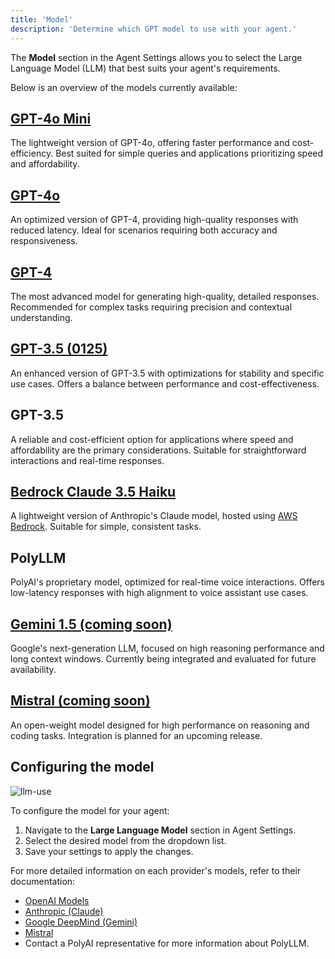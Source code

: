 ```yaml
---
title: 'Model'
description: 'Determine which GPT model to use with your agent.'
---
```


The **Model** section in the Agent Settings allows you to select the Large Language Model (LLM) that best suits your agent's requirements.

Below is an overview of the models currently available:

## [GPT-4o Mini](https://platform.openai.com/docs/models#gpt-4o)
The lightweight version of GPT-4o, offering faster performance and cost-efficiency. Best suited for simple queries and applications prioritizing speed and affordability.

## [GPT-4o](https://platform.openai.com/docs/models#gpt-4o)
An optimized version of GPT-4, providing high-quality responses with reduced latency. Ideal for scenarios requiring both accuracy and responsiveness.

## [GPT-4](https://platform.openai.com/docs/models#gpt-4)
The most advanced model for generating high-quality, detailed responses. Recommended for complex tasks requiring precision and contextual understanding.

## [GPT-3.5 (0125)](https://platform.openai.com/docs/models#gpt-3-5-turbo)
An enhanced version of GPT-3.5 with optimizations for stability and specific use cases. Offers a balance between performance and cost-effectiveness.

## GPT-3.5
A reliable and cost-efficient option for applications where speed and affordability are the primary considerations. Suitable for straightforward interactions and real-time responses.

## [Bedrock Claude 3.5 Haiku](https://aws.amazon.com/about-aws/whats-new/2024/11/anthropics-claude-3-5-haiku-model-amazon-bedrock/)
A lightweight version of Anthropic's Claude model, hosted using [AWS Bedrock](https://docs.aws.amazon.com/bedrock/latest/userguide/model-claude.html). Suitable for simple, consistent tasks.

## PolyLLM
PolyAI's proprietary model, optimized for real-time voice interactions. Offers low-latency responses with high alignment to voice assistant use cases.

## [Gemini 1.5 (coming soon)](https://ai.google.dev/gemini-api/docs/models#gemini-1.5-flash)
Google's next-generation LLM, focused on high reasoning performance and long context windows. Currently being integrated and evaluated for future availability.

## [Mistral (coming soon)](https://docs.mistral.ai/)
An open-weight model designed for high performance on reasoning and coding tasks. Integration is planned for an upcoming release.

## Configuring the model

![llm-use](/images/model.png)

To configure the model for your agent:
1. Navigate to the **Large Language Model** section in Agent Settings.
2. Select the desired model from the dropdown list.
3. Save your settings to apply the changes.

For more detailed information on each provider's models, refer to their documentation:
- [OpenAI Models](https://platform.openai.com/docs/models)
- [Anthropic (Claude)](https://docs.anthropic.com/)
- [Google DeepMind (Gemini)](https://ai.google.dev/)
- [Mistral](https://docs.mistral.ai/)
- Contact a PolyAI representative for more information about PolyLLM.